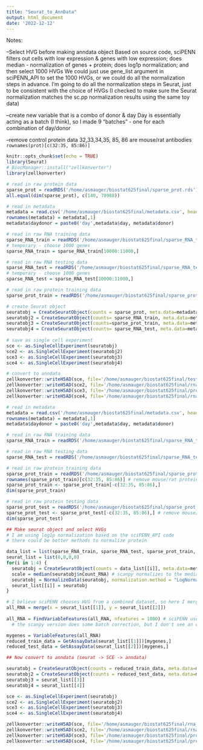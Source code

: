 ```yaml
---
title: "Seurat_to_AnnData"
output: html_document
date: '2022-12-12'
---
```


Notes:

--Select HVG before making anndata object 
Based on source code, sciPENN filters out cells with low expression & genes with low expression; does median - normalization of genes + protein; does log1p normalization; and then select 1000 HVGs
We could just use gene_list argument in sciPENN_API to set the 1000 HVGs, or we could do all the normalization steps in advance. 
I'm going to do all the normalization steps in Seurat, just to be consistent with the choice of HVGs
(I checked to make sure the Seurat normalization matches the sc.pp normalization results using the same toy data)

--create new variable that is a combo of donor & day
Day is essentially acting as a batch (I think), so I made 9 "batches" - one for each combination of day/donor

--remove control protein data
32,33,34,35, 85, 86 are mouse/rat antibodies
`rownames(prot)[c(32:35, 85:86)]`

```r
knitr::opts_chunk$set(echo = TRUE)
library(Seurat)
# BiocManager::install("zellkonverter")
library(zellkonverter)
```

```r
# read in raw protein data
sparse_prot = readRDS('/home/asmauger/biostat625final/sparse_prot.rds')
all.equal(dim(sparse_prot), c(140, 70988))

# read in metadata
metadata = read.csv('/home/asmauger/biostat625final/metadata.csv', header=T)
rownames(metadata) = metadata[,1]
metadata$daydonor = paste0('day',metadata$day, metadata$donor)

# read in raw RNA training data
sparse_RNA_train = readRDS('/home/asmauger/biostat625final/sparse_RNA_train.rds')
# temporary - choose 1000 genes
sparse_RNA_train = sparse_RNA_train[10000:11000,]

# read in raw RNA testing data
sparse_RNA_test = readRDS('/home/asmauger/biostat625final/sparse_RNA_test.rds')
# temporary - choose 1000 genes
sparse_RNA_test = sparse_RNA_test[10000:11000,]

# read in raw protein training data
sparse_prot_train = readRDS('/home/asmauger/biostat625final/sparse_prot_train.rds')

# create Seurat object 
seuratobj = CreateSeuratObject(counts = sparse_prot, meta.data=metadata, assay="prot")
seuratobj2 = CreateSeuratObject(counts= sparse_RNA_train, meta.data=metadata)
seuratobj3 = CreateSeuratObject(counts=sparse_prot_train, meta.data=metadata)
seuratobj4 = CreateSeuratObject(counts= sparse_RNA_test, meta.data=metadata)  
  
# save as single cell experiment
sce <- as.SingleCellExperiment(seuratobj)
sce2 <- as.SingleCellExperiment(seuratobj2)
sce3 <- as.SingleCellExperiment(seuratobj3)
sce4 <- as.SingleCellExperiment(seuratobj4)

# convert to anndata
zellkonverter::writeH5AD(sce, file='/home/asmauger/biostat625final/test.h5ad')
zellkonverter::writeH5AD(sce2, file='/home/asmauger/biostat625final/rna_train_trial.h5ad')
zellkonverter::writeH5AD(sce3, file='/home/asmauger/biostat625final/prot_train_trial.h5ad')
zellkonverter::writeH5AD(sce4, file='/home/asmauger/biostat625final/rna_test_trial.h5ad')
```

```r
# read in metadata
metadata = read.csv('/home/asmauger/biostat625final/metadata.csv', header=T)
rownames(metadata) = metadata[,1]
metadata$daydonor = paste0('day',metadata$day, metadata$donor)

# read in raw RNA training data
sparse_RNA_train = readRDS('/home/asmauger/biostat625final/sparse_RNA_train.rds')

# read in raw RNA testing data
sparse_RNA_test = readRDS('/home/asmauger/biostat625final/sparse_RNA_test.rds')

# read in raw protein training data
sparse_prot_train = readRDS('/home/asmauger/biostat625final/sparse_prot_train.rds')
rownames(sparse_prot_train)[c(32:35, 85:86)] # remove mouse/rat proteins
sparse_prot_train <- sparse_prot_train[-c(32:35, 85:86),]
dim(sparse_prot_train)

# read in raw protein testing data
sparse_prot_test = readRDS('/home/asmauger/biostat625final/sparse_prot_test.rds')
sparse_prot_test <- sparse_prot_test[-c(32:35, 85:86),] # remove mouse/rat proteins
dim(sparse_prot_test)

## Make seurat object and select HVGs
# I am using log1p normalization based on the sciPENN_API code
# there could be better methods to normalize protein

data_list = list(sparse_RNA_train, sparse_RNA_test, sparse_prot_train, sparse_prot_test)
seurat_list = list(0,0,0,0)
for(i in 1:4) {
  seuratobj = CreateSeuratObject(counts = data_list[[i]], meta.data=metadata)
  scale = median(seuratobj$nCount_RNA) # scanpy normalizes to the median
  seuratobj = NormalizeData(seuratobj, normalization.method = "LogNormalize", scale.factor = scale)
  seurat_list[[i]] = seuratobj
}

# I believe sciPENN chooses HVG from a combined dataset, so here I merge the training/testing RNA
all_RNA = merge(x = seurat_list[[1]], y = seurat_list[[2]]) 
                
all_RNA = FindVariableFeatures(all_RNA, nfeatures = 1000) # sciPENN uses 1000
  # the scanpy version does some batch correction, but I don't see an option for this in Seurat

mygenes = VariableFeatures(all_RNA)
reduced_train_data = GetAssayData(seurat_list[[1]])[mygenes,]
reduced_test_data = GetAssayData(seurat_list[[2]])[mygenes,]

## Now convert to anndata (seurat -> SCE -> anndata)

seuratobj = CreateSeuratObject(counts = reduced_train_data, meta.data=metadata)
seuratobj2 = CreateSeuratObject(counts = reduced_test_data, meta.data=metadata)
seuratobj3 = seurat_list[[3]]
seuratobj4 = seurat_list[[4]]

sce <- as.SingleCellExperiment(seuratobj)
sce2 <- as.SingleCellExperiment(seuratobj2)
sce3 <- as.SingleCellExperiment(seuratobj3)
sce4 <- as.SingleCellExperiment(seuratobj4)

zellkonverter::writeH5AD(sce, file='/home/asmauger/biostat625final/rna_train_hvg.h5ad')
zellkonverter::writeH5AD(sce2, file='/home/asmauger/biostat625final/rna_test_hvg.h5ad')
zellkonverter::writeH5AD(sce3, file='/home/asmauger/biostat625final/prot_train.h5ad', X_name='logcounts')
zellkonverter::writeH5AD(sce4, file='/home/asmauger/biostat625final/prot_test.h5ad', X_name='logcounts')

```
